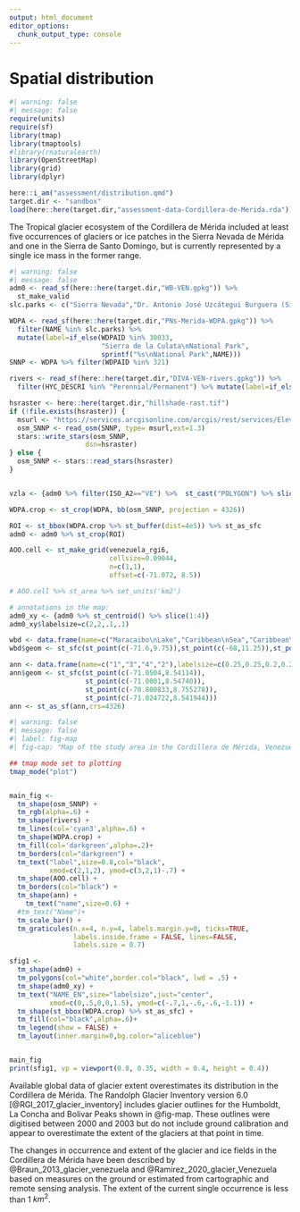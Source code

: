 ```yaml
---
output: html_document
editor_options: 
  chunk_output_type: console
---
```

# Spatial distribution

```r
#| warning: false
#| message: false
require(units)
require(sf)
library(tmap)
library(tmaptools)
#library(rnaturalearth)
library(OpenStreetMap)
library(grid)
library(dplyr)

here::i_am("assessment/distribution.qmd")
target.dir <- "sandbox"
load(here::here(target.dir,"assessment-data-Cordillera-de-Merida.rda"))
```

The Tropical glacier ecosystem of the Cordillera de Mérida included at least five occurrences of glaciers or ice patches in the Sierra Nevada de Mérida and one in the Sierra de Santo Domingo, but is currently represented by a single ice mass in the former range.

```r
#| warning: false
#| message: false
adm0 <- read_sf(here::here(target.dir,"WB-VEN.gpkg")) %>% 
  st_make_valid 
slc.parks <- c("Sierra Nevada","Dr. Antonio José Uzcátegui Burguera (Sierra de la Culata)",  "Tapo - Caparo" )

WDPA <- read_sf(here::here(target.dir,"PNs-Merida-WDPA.gpkg")) %>% 
  filter(NAME %in% slc.parks) %>%
  mutate(label=if_else(WDPAID %in% 30033,
                       "Sierra de la Culata\nNational Park",
                       sprintf("%s\nNational Park",NAME)))
SNNP <- WDPA %>% filter(WDPAID %in% 321)

rivers <- read_sf(here::here(target.dir,"DIVA-VEN-rivers.gpkg")) %>% 
  filter(HYC_DESCRI %in% "Perennial/Permanent") %>% mutate(label=if_else(NAM %in% "UNK",as.character(NA),NAM))

hsraster <- here::here(target.dir,"hillshade-rast.tif")
if (!file.exists(hsraster)) {
  msurl <- "https://services.arcgisonline.com/arcgis/rest/services/Elevation/World_Hillshade/MapServer/tile/{z}/{y}/{x}"
  osm_SNNP <- read_osm(SNNP, type= msurl,ext=1.3)
  stars::write_stars(osm_SNNP,
                   dsn=hsraster)
} else {
  osm_SNNP <- stars::read_stars(hsraster)
}


vzla <- {adm0 %>% filter(ISO_A2=="VE") %>%  st_cast("POLYGON") %>% slice(1) %>% st_buffer(dist=100000)}

WDPA.crop <- st_crop(WDPA, bb(osm_SNNP, projection = 4326))

ROI <- st_bbox(WDPA.crop %>% st_buffer(dist=4e5)) %>% st_as_sfc
adm0 <- adm0 %>% st_crop(ROI)

AOO.cell <- st_make_grid(venezuela_rgi6,
                         cellsize=0.09044,
                         n=c(1,1),
                         offset=c(-71.072, 8.5)) 

# AOO.cell %>% st_area %>% set_units('km2')

# annotations in the map:
adm0_xy <- {adm0 %>% st_centroid() %>% slice(1:4)}
adm0_xy$labelsize=c(2,2,.1,.1)

wbd <- data.frame(name=c("Maracaibo\nLake","Caribbean\nSea","Caribbean\nSea"),labelsize=c(0.15,0.35,0.9))
wbd$geom <- st_sfc(st_point(c(-71.6,9.75)),st_point(c(-68,11.25)),st_point(c(-75,11.25)))

ann <- data.frame(name=c("1","3","4","2"),labelsize=c(0.25,0.25,0.2,0.2))
ann$geom <- st_sfc(st_point(c(-71.0504,8.54114)),
                   st_point(c(-71.0001,8.54740)),
                   st_point(c(-70.800833,8.755278)),
                   st_point(c(-71.024722,8.541944)))
ann <- st_as_sf(ann,crs=4326)
```

```r
#| warning: false
#| message: false
#| label: fig-map
#| fig-cap: "Map of the study area in the Cordillera de Mérida, Venezuela. This assessment focuses in three glaciated peaks: (1) Bolívar, (2) La Concha, and (3) Humboldt. These peaks and other historically glaciated areas are encompassed in a single 10x10 km cell (indicated by a square, area of occupancy=1). The isolated Mucuñuque peak at 4609m (4) lost its ice before 1930."

## tmap mode set to plotting
tmap_mode("plot")


main_fig <- 
  tm_shape(osm_SNNP) +
  tm_rgb(alpha=.6) +
  tm_shape(rivers) +
  tm_lines(col='cyan3',alpha=.6) +
  tm_shape(WDPA.crop) +
  tm_fill(col='darkgreen',alpha=.2)+
  tm_borders(col="darkgreen") +
  tm_text("label",size=0.8,col="black",
          xmod=c(2,1,2), ymod=c(3,2,1)-.7) +
  tm_shape(AOO.cell) +
  tm_borders(col="black") +
  tm_shape(ann) +
    tm_text("name",size=0.6) +
  #tm_text("Name")+
  tm_scale_bar() +
  tm_graticules(n.x=4, n.y=4, labels.margin.y=0, ticks=TRUE,
                labels.inside.frame = FALSE, lines=FALSE,
                labels.size = 0.7)

sfig1 <- 
  tm_shape(adm0) +
  tm_polygons(col="white",border.col="black", lwd = .5) +
  tm_shape(adm0_xy) +
  tm_text("NAME_EN",size="labelsize",just="center",
          xmod=c(0,.5,0,0,1.5), ymod=c(-.7,1,-.6,-.6,-1.1)) +
  tm_shape(st_bbox(WDPA.crop) %>% st_as_sfc) +
  tm_fill(col="black",alpha=.6)+
  tm_legend(show = FALSE) +
  tm_layout(inner.margin=0,bg.color="aliceblue")


main_fig
print(sfig1, vp = viewport(0.8, 0.35, width = 0.4, height = 0.4))

```


Available global data of glacier extent overestimates its distribution in the Cordillera de Mérida. The Randolph Glacier Inventory version 6.0 [@RGI_2017_glacier_inventory] includes glacier outlines for the Humboldt, La Concha and Bolivar Peaks shown in @fig-map. These outlines were digitised between 2000 and 2003 but do not include ground calibration and appear to overestimate the extent of the glaciers at that point in time.

The changes in occurrence and extent of the glacier and ice fields in the Cordillera de Mérida have been described by @Braun_2013_glacier_venezuela and @Ramirez_2020_glacier_Venezuela based on measures on the ground or estimated from cartographic and remote sensing analysis. The extent of the current single occurrence is less than 1 $km^2$. 